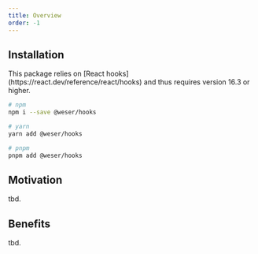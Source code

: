 ```yaml
---
title: Overview
order: -1
---
```


<PackageBadges package="@weser/hooks" />

## Installation

<Callout title="Required dependencies">
  This package relies on [React hooks](https://react.dev/reference/react/hooks)
  and thus requires version 16.3 or higher.
</Callout>

```sh
# npm
npm i --save @weser/hooks

# yarn
yarn add @weser/hooks

# pnpm
pnpm add @weser/hooks
```

## Motivation

tbd.

## Benefits

tbd.
